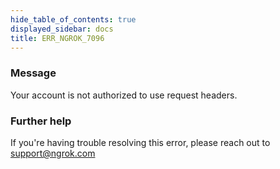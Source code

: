 ```yaml
---
hide_table_of_contents: true
displayed_sidebar: docs
title: ERR_NGROK_7096
---
```


### Message

Your account is not authorized to use request headers.

### Further help

If you're having trouble resolving this error, please reach out to [support@ngrok.com](mailto:support@ngrok.com?subject=Help%20with%20ERR_NGROK_7096)
